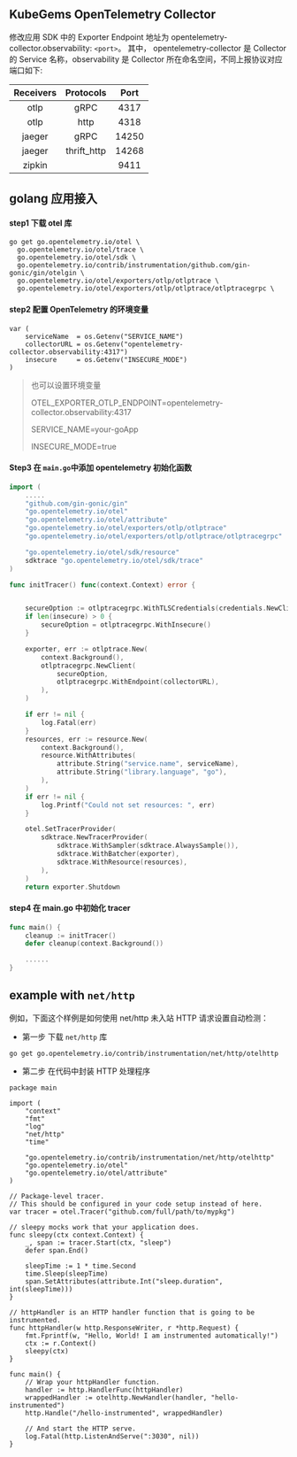 
<Alert message="在使用前请联系集群管理员开启 KubeGems Observability 相关的组件。" />

## KubeGems OpenTelemetry Collector

修改应用 SDK 中的 Exporter Endpoint 地址为 opentelemetry-collector.observability: `<port>`。 其中， opentelemetry-collector 是 Collector 的 Service 名称，observability 是 Collector 所在命名空间，不同上报协议对应端口如下:

| Receivers |  Protocols  | Port  |
| :-------: | :---------: | :---: |
|   otlp    |    gRPC     | 4317  |
|   otlp    |    http     | 4318  |
|  jaeger   |    gRPC     | 14250 |
|  jaeger   | thrift_http | 14268 |
|  zipkin   |             | 9411  |

## golang 应用接入

#### step1 下载 otel 库

```golang
go get go.opentelemetry.io/otel \
  go.opentelemetry.io/otel/trace \
  go.opentelemetry.io/otel/sdk \
  go.opentelemetry.io/contrib/instrumentation/github.com/gin-gonic/gin/otelgin \
  go.opentelemetry.io/otel/exporters/otlp/otlptrace \
  go.opentelemetry.io/otel/exporters/otlp/otlptrace/otlptracegrpc \
```

#### step2 配置 OpenTelemetry 的环境变量

```
var (
    serviceName  = os.Getenv("SERVICE_NAME")
    collectorURL = os.Getenv("opentelemetry-collector.observability:4317")
    insecure     = os.Getenv("INSECURE_MODE")
)
```

> 也可以设置环境变量
>
> OTEL_EXPORTER_OTLP_ENDPOINT=opentelemetry-collector.observability:4317
>
> SERVICE_NAME=your-goApp
>
> INSECURE_MODE=true

#### Step3 在 `main.go`中添加 opentelemetry 初始化函数

```go
import (
    .....
    "github.com/gin-gonic/gin"
    "go.opentelemetry.io/otel"
    "go.opentelemetry.io/otel/attribute"
    "go.opentelemetry.io/otel/exporters/otlp/otlptrace"
    "go.opentelemetry.io/otel/exporters/otlp/otlptrace/otlptracegrpc"

    "go.opentelemetry.io/otel/sdk/resource"
    sdktrace "go.opentelemetry.io/otel/sdk/trace"
)

func initTracer() func(context.Context) error {


    secureOption := otlptracegrpc.WithTLSCredentials(credentials.NewClientTLSFromCert(nil, ""))
    if len(insecure) > 0 {
        secureOption = otlptracegrpc.WithInsecure()
    }

    exporter, err := otlptrace.New(
        context.Background(),
        otlptracegrpc.NewClient(
            secureOption,
            otlptracegrpc.WithEndpoint(collectorURL),
        ),
    )

    if err != nil {
        log.Fatal(err)
    }
    resources, err := resource.New(
        context.Background(),
        resource.WithAttributes(
            attribute.String("service.name", serviceName),
            attribute.String("library.language", "go"),
        ),
    )
    if err != nil {
        log.Printf("Could not set resources: ", err)
    }

    otel.SetTracerProvider(
        sdktrace.NewTracerProvider(
            sdktrace.WithSampler(sdktrace.AlwaysSample()),
            sdktrace.WithBatcher(exporter),
            sdktrace.WithResource(resources),
        ),
    )
    return exporter.Shutdown
```

#### step4 在 main.go 中初始化 tracer

```go
func main() {
    cleanup := initTracer()
    defer cleanup(context.Background())

    ......
}
```

## example with `net/http`[ ](https://opentelemetry.io/docs/instrumentation/go/libraries/#example-with-nethttp)

例如，下面这个样例是如何使用 net/http 未入站 HTTP 请求设置自动检测：

- 第一步 下载 `net/http` 库

```golang
go get go.opentelemetry.io/contrib/instrumentation/net/http/otelhttp
```

- 第二步 在代码中封装 HTTP 处理程序

```golang
package main

import (
	"context"
	"fmt"
	"log"
	"net/http"
	"time"

	"go.opentelemetry.io/contrib/instrumentation/net/http/otelhttp"
	"go.opentelemetry.io/otel"
	"go.opentelemetry.io/otel/attribute"
)

// Package-level tracer.
// This should be configured in your code setup instead of here.
var tracer = otel.Tracer("github.com/full/path/to/mypkg")

// sleepy mocks work that your application does.
func sleepy(ctx context.Context) {
	_, span := tracer.Start(ctx, "sleep")
	defer span.End()

	sleepTime := 1 * time.Second
	time.Sleep(sleepTime)
	span.SetAttributes(attribute.Int("sleep.duration", int(sleepTime)))
}

// httpHandler is an HTTP handler function that is going to be instrumented.
func httpHandler(w http.ResponseWriter, r *http.Request) {
	fmt.Fprintf(w, "Hello, World! I am instrumented automatically!")
	ctx := r.Context()
	sleepy(ctx)
}

func main() {
	// Wrap your httpHandler function.
	handler := http.HandlerFunc(httpHandler)
	wrappedHandler := otelhttp.NewHandler(handler, "hello-instrumented")
	http.Handle("/hello-instrumented", wrappedHandler)

	// And start the HTTP serve.
	log.Fatal(http.ListenAndServe(":3030", nil))
}
```
